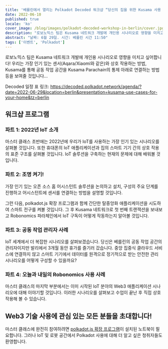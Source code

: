 ```yaml
---
title: '베를린에서 열리는 Polkadot Decoded 워크샵 “당신의 집을 위한 Kusama 사용 사례”'
date: 2022-06-10
published: true
locale: 'ko'
cover_image: /blog/images/polkadot-decoded-workshop-in-berlin/cover.jpg
description: "로보노믹스 팀은 Kusama 네트워크 개발에 개인용 시나리오로 영향을 미치고 싶어합니다! 우리는 가장 인기 있는 센서(Aqara/Xiaomi와 같은)와 상호 작용하는 방법, Kusama를 통해 공동 작업 공간을 Kusama Parachain의 통제 아래로 연결하는 방법 등을 보여줄 것입니다..."
abstract: "날짜: 6월 29일. 시간: 베를린 시간 11:50"
tags: ['이벤트', 'Polkadot']
---
```


로보노믹스 팀은 Kusama 네트워크 개발에 개인용 시나리오로 영향을 미치고 싶어합니다! 우리는 가장 인기 있는 센서(Aqara/Xiaomi와 같은)와 상호 작용하는 방법, Kusama를 통해 공동 작업 공간을 Kusama Parachain의 통제 아래로 연결하는 방법 등을 보여줄 것입니다...

Decoded 일정 표 링크: https://decoded.polkadot.network/agenda/?date=2022-06-29&location=berlin&presentation=kusama-use-cases-for-your-home&tz=berlin

## 워크샵 프로그램

### 파트 1: 2022년 IoT 소개

마스터 클래스 초반에는 2022년에 우리가 IoT를 사용하는 가장 인기 있는 시나리오를 살펴볼 것입니다. 또한 휴대폰의 IoT 애플리케이션과 집의 스마트 기기 간의 상호 작용의 표준 구조를 살펴볼 것입니다. IoT 솔루션을 구축하는 현재의 문제에 대해 배워볼 것입니다.

### 파트 2: 조명 켜기!

가장 인기 있는 오픈 소스 홈 어시스턴트 솔루션을 논의하고 설치, 구성의 주요 단계를 진행하고 어시스턴트에 센서를 연결하는 방법을 설명할 것입니다.

그런 다음, polkadot.js 확장 프로그램과 함께 간단한 탈중앙화 애플리케이션을 시도하여 스마트 전구를 켜볼 것입니다. 그 후 Kusama 네트워크로 첫 번째 트랜잭션을 보내보고 Robonomics 파라체인에서 IoT 구독이 어떻게 작동하는지 알아볼 것입니다.

### 파트 3: 공동 작업 관리자 사례

IoT 세계에서 더 복잡한 시나리오를 살펴보겠습니다. 당신은 베를린의 공동 작업 공간의 관리자이지만 발리에서 3개월 동안 휴가를 즐기러 갔습니다. 중앙 집중식 클라우드 서비스에 연결하지 않고 스마트 기기에서 데이터를 원격으로 정기적으로 받는 안전한 관리 시나리오를 어떻게 구성할 수 있을까요?

### 파트 4: 오늘과 내일의 Robonomics 사용 사례

마스터 클래스의 마지막 부분에서는 이미 시작된 IoT 분야의 Web3 애플리케이션 시나리오에 대해 이야기할 것입니다. 이러한 시나리오를 살펴보고 수업이 끝난 후 직접 상호 작용해 볼 수 있습니다.

## Web3 기술 사용에 관심 있는 모든 분들을 초대합니다!

마스터 클래스에 완전히 참여하려면 [polkadot.js 확장 프로그램](https://polkadot.js.org/extension/)이 설치된 노트북이 필요합니다. 그러나 IoT 및 로봇 공간에서 Polkadot 사용에 대해 더 알고 싶은 청취자들도 환영합니다.